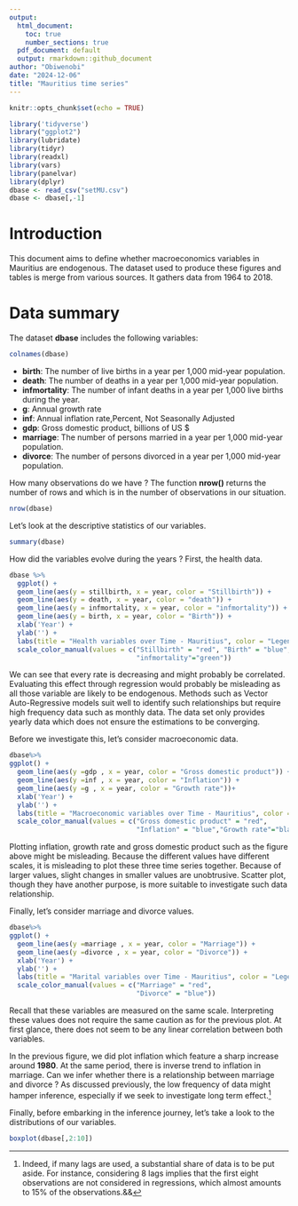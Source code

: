 ```yaml
---
output:
  html_document:
    toc: true
    number_sections: true
  pdf_document: default
  output: rmarkdown::github_document
author: "Obiwenobi"
date: "2024-12-06"
title: "Mauritius time series"
---
```


```r
knitr::opts_chunk$set(echo = TRUE)

library('tidyverse')
library("ggplot2")
library(lubridate)
library(tidyr)
library(readxl)
library(vars) 
library(panelvar)
library(dplyr)
dbase <- read_csv("setMU.csv")
dbase <- dbase[,-1]

```

# Introduction

This document aims to define whether macroeconomics variables in Mauritius are endogenous. The dataset used to produce these figures and tables is merge from various sources. It gathers data from 1964 to 2018.

# Data summary

The dataset **dbase** includes the following variables:

```r
colnames(dbase)
```

-   **birth**: The number of live births in a year per 1,000 mid-year population.
-   **death**: The number of deaths in a year per 1,000 mid-year population.
-   **infmortality**: The number of infant deaths in a year per 1,000 live births during the year.
-   **g**: Annual growth rate
-   **inf**: Annual inflation rate,Percent, Not Seasonally Adjusted
-   **gdp**: Gross domestic product, billions of US \$
-   **marriage**: The number of persons married in a year per 1,000 mid-year population.
-   **divorce**: The number of persons divorced in a year per 1,000 mid-year population.

How many observations do we have ? The function **nrow()** returns the number of rows and which is in the number of observations in our situation.

```r
nrow(dbase)
```

Let's look at the descriptive statistics of our variables.

```r
summary(dbase)
```

How did the variables evolve during the years ? First, the health data.

```r
dbase %>% 
  ggplot() + 
  geom_line(aes(y = stillbirth, x = year, color = "Stillbirth")) + 
  geom_line(aes(y = death, x = year, color = "death")) + 
  geom_line(aes(y = infmortality, x = year, color = "infmortality")) +
  geom_line(aes(y = birth, x = year, color = "Birth")) +
  xlab('Year') +
  ylab('') +
  labs(title = "Health variables over Time - Mauritius", color = "Legend") +
  scale_color_manual(values = c("Stillbirth" = "red", "Birth" = "blue","death"="black",
                                "infmortality"="green"))
```

We can see that every rate is decreasing and might probably be correlated. Evaluating this effect through regression would probably be misleading as all those variable are likely to be endogenous. Methods such as Vector Auto-Regressive models suit well to identify such relationships but require high frequency data such as monthly data. The data set only provides yearly data which does not ensure the estimations to be converging.

Before we investigate this, let's consider macroeconomic data.

```r
dbase%>%
ggplot() + 
  geom_line(aes(y =gdp , x = year, color = "Gross domestic product")) + 
  geom_line(aes(y =inf , x = year, color = "Inflation")) + 
  geom_line(aes(y =g , x = year, color = "Growth rate"))+
  xlab('Year') +
  ylab('') +
  labs(title = "Macroeconomic variables over Time - Mauritius", color = "Legend") +
  scale_color_manual(values = c("Gross domestic product" = "red", 
                                "Inflation" = "blue","Growth rate"="black"))
```

Plotting inflation, growth rate and gross domestic product such as the figure above might be misleading. Because the different values have different scales, it is misleading to plot these three time series together. Because of larger values, slight changes in smaller values are unobtrusive. Scatter plot, though they have another purpose, is more suitable to investigate such data relationship.

Finally, let's consider marriage and divorce values.

```r
dbase%>%
ggplot() + 
  geom_line(aes(y =marriage , x = year, color = "Marriage")) + 
  geom_line(aes(y =divorce , x = year, color = "Divorce")) + 
  xlab('Year') +
  ylab('') +
  labs(title = "Marital variables over Time - Mauritius", color = "Legend") +
  scale_color_manual(values = c("Marriage" = "red", 
                                "Divorce" = "blue"))
```

Recall that these variables are measured on the same scale. Interpreting these values does not require the same caution as for the previous plot. At first glance, there does not seem to be any linear correlation between both variables.

In the previous figure, we did plot inflation which feature a sharp increase around **1980**. At the same period, there is inverse trend to inflation in marriage. Can we infer whether there is a relationship between marriage and divorce ? As discussed previously, the low frequency of data might hamper inference, especially if we seek to investigate long term effect.[^1]

[^1]: Indeed, if many lags are used, a substantial share of data is to be put aside. For instance, considering 8 lags implies that the first eight observations are not considered in regressions, which almost amounts to 15% of the observations.&&

Finally, before embarking in the inference journey, let's take a look to the distributions of our variables.

```r
boxplot(dbase[,2:10])
```
